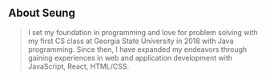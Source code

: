 ## About Seung

> I set my foundation in programming and love for problem solving with my first CS class at Georgia State University in 2018 with Java programming. Since then, I have expanded my endeavors through gaining experiences in web and application development with JavaScript, React, HTML/CSS. 


